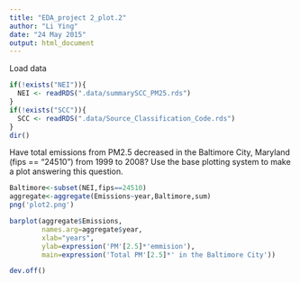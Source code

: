 ```yaml
---
title: "EDA_project 2_plot.2"
author: "Li Ying"
date: "24 May 2015"
output: html_document
---
```


Load data
```r
if(!exists("NEI")){
  NEI <- readRDS(".data/summarySCC_PM25.rds")
}
if(!exists("SCC")){
  SCC <- readRDS(".data/Source_Classification_Code.rds")
}
dir()
```

Have total emissions from PM2.5 decreased in the Baltimore City, Maryland (fips == "24510") from 1999 to 2008? 
Use the base plotting system to make a plot answering this question.

```r
Baltimore<-subset(NEI,fips==24510)
aggregate<-aggregate(Emissions~year,Baltimore,sum)
png('plot2.png')

barplot(aggregate$Emissions,
        names.arg=aggregate$year,
        xlab="years",
        ylab=expression('PM'[2.5]*'emmision'),
        main=expression('Total PM'[2.5]*' in the Baltimore City'))

dev.off()
```
